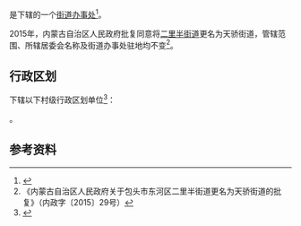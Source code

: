 {{中国乡级行政区|15/02/02/008/000}}

'''{{PAGENAMEBASE}}'''是{{PRC admin/fullname|15/02/02/008/000|3}}下辖的一个[[街道办事处|街道办事处]]<ref>{{PRC admin/ref sgc|{{PRC admin/parent|15/02/02/008/000}}}}</ref>。

2015年，内蒙古自治区人民政府批复同意将[[二里半街道|二里半街道]]更名为天骄街道，管辖范围、所辖居委会名称及街道办事处驻地均不变<ref>《内蒙古自治区人民政府关于包头市东河区二里半街道更名为天骄街道的批复》（内政字〔2015〕29号）</ref>。

== 行政区划 ==
{{PAGENAMEBASE}}下辖以下村级行政区划单位<ref>{{PRC admin/ref sgc|15/02/02/008/000}}</ref>：

{{PRC admin/children|15/02/02/008/000}}。

== 参考资料 ==
{{reflist}}

{{内蒙古行政区划小作品}}
{{PRC admin/navcat|15/02/02/008/000}}